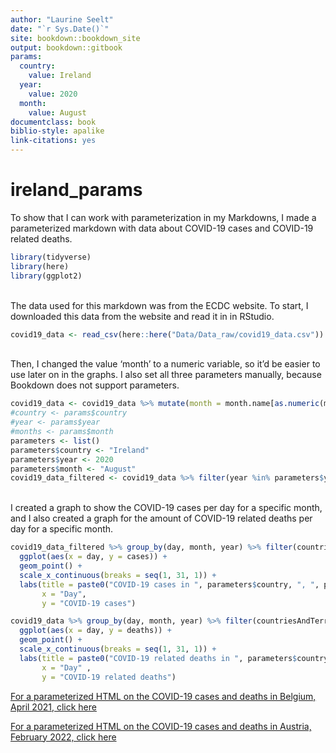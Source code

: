 ```yaml
---
author: "Laurine Seelt"
date: "`r Sys.Date()`"
site: bookdown::bookdown_site
output: bookdown::gitbook
params:
  country: 
    value: Ireland
  year: 
    value: 2020
  month: 
    value: August
documentclass: book
biblio-style: apalike
link-citations: yes
---
```


# ireland_params

To show that I can work with parameterization in my Markdowns, I made a parameterized markdown with data about COVID-19 cases and COVID-19 related deaths.
```r
library(tidyverse)
library(here)
library(ggplot2)
```
<br>
The data used for this markdown was from the ECDC website. To start, I downloaded this data from the website and read it in in RStudio.
<br>
```r
covid19_data <- read_csv(here::here("Data/Data_raw/covid19_data.csv"))
```
<br>
Then, I changed the value 'month' to a numeric variable, so it'd be easier to use later on in the graphs. I also set all three parameters manually, because Bookdown does not support parameters.
<br>
```r
covid19_data <- covid19_data %>% mutate(month = month.name[as.numeric(month)])
#country <- params$country
#year <- params$year
#months <- params$month
parameters <- list()
parameters$country <- "Ireland"
parameters$year <- 2020
parameters$month <- "August"
covid19_data_filtered <- covid19_data %>% filter(year %in% parameters$year, countriesAndTerritories %in% parameters$country, month %in% parameters$month)
```
<br>
I created a graph to show the COVID-19 cases per day for a specific month, and I also created a graph for the amount of COVID-19 related deaths per day for a specific month.
<br>
```r
covid19_data_filtered %>% group_by(day, month, year) %>% filter(countriesAndTerritories == parameters$country & year == parameters$year & month == parameters$month) %>%
  ggplot(aes(x = day, y = cases)) +
  geom_point() +
  scale_x_continuous(breaks = seq(1, 31, 1)) +
  labs(title = paste0("COVID-19 cases in ", parameters$country, ", ", parameters$month, " ", parameters$year),
       x = "Day",
       y = "COVID-19 cases")
```

```r
covid19_data %>% group_by(day, month, year) %>% filter(countriesAndTerritories == parameters$country & year == parameters$year & month == parameters$month) %>%
  ggplot(aes(x = day, y = deaths)) +
  geom_point() +
  scale_x_continuous(breaks = seq(1, 31, 1)) +
  labs(title = paste0("COVID-19 related deaths in ", parameters$country, ", ", parameters$month, " ", parameters$year),
       x = "Day" ,
       y = "COVID-19 related deaths")
```

<div>
<a href='belgium_params.html#belgium_params'>For a parameterized HTML on the COVID-19 cases and deaths in Belgium, April 2021, click here<a/>

<a href='austria_params.html#austria_params'>For a parameterized HTML on the COVID-19 cases and deaths in Austria, February 2022, click here<a/>

</div>